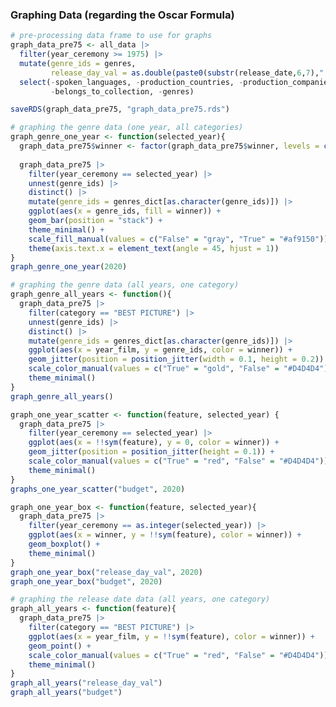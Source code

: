### Graphing Data (regarding the Oscar Formula)
```r
# pre-processing data frame to use for graphs
graph_data_pre75 <- all_data |>
  filter(year_ceremony >= 1975) |>
  mutate(genre_ids = genres,
         release_day_val = as.double(paste0(substr(release_date,6,7),".", substr(release_date,9,10)))) |>
  select(-spoken_languages, -production_countries, -production_companies, 
         -belongs_to_collection, -genres)
```

```r
saveRDS(graph_data_pre75, "graph_data_pre75.rds")
```

```r
# graphing the genre data (one year, all categories)
graph_genre_one_year <- function(selected_year){
  graph_data_pre75$winner <- factor(graph_data_pre75$winner, levels = c("True", "False"))
  
  graph_data_pre75 |>
    filter(year_ceremony == selected_year) |>
    unnest(genre_ids) |>
    distinct() |>
    mutate(genre_ids = genres_dict[as.character(genre_ids)]) |>
    ggplot(aes(x = genre_ids, fill = winner)) + 
    geom_bar(position = "stack") +
    theme_minimal() + 
    scale_fill_manual(values = c("False" = "gray", "True" = "#af9150")) + 
    theme(axis.text.x = element_text(angle = 45, hjust = 1))
}
graph_genre_one_year(2020)
```

```r
# graphing the genre data (all years, one category)
graph_genre_all_years <- function(){
  graph_data_pre75 |>
    filter(category == "BEST PICTURE") |>
    unnest(genre_ids) |>
    distinct() |>
    mutate(genre_ids = genres_dict[as.character(genre_ids)]) |>
    ggplot(aes(x = year_film, y = genre_ids, color = winner)) + 
    geom_jitter(position = position_jitter(width = 0.1, height = 0.2)) +
    scale_color_manual(values = c("True" = "gold", "False" = "#D4D4D4")) + 
    theme_minimal() 
}
graph_genre_all_years()
```

```r
graph_one_year_scatter <- function(feature, selected_year) {
  graph_data_pre75 |>
    filter(year_ceremony == selected_year) |>
    ggplot(aes(x = !!sym(feature), y = 0, color = winner)) +
    geom_jitter(position = position_jitter(height = 0.1)) + 
    scale_color_manual(values = c("True" = "red", "False" = "#D4D4D4")) + 
    theme_minimal()
}
graphs_one_year_scatter("budget", 2020)
```
```r
graph_one_year_box <- function(feature, selected_year){
  graph_data_pre75 |>
    filter(year_ceremony == as.integer(selected_year)) |>
    ggplot(aes(x = winner, y = !!sym(feature), color = winner)) +
    geom_boxplot() + 
    theme_minimal()
}
graph_one_year_box("release_day_val", 2020)
graph_one_year_box("budget", 2020)
```

```r
# graphing the release date data (all years, one category)
graph_all_years <- function(feature){
  graph_data_pre75 |>
    filter(category == "BEST PICTURE") |>
    ggplot(aes(x = year_film, y = !!sym(feature), color = winner)) +
    geom_point() + 
    scale_color_manual(values = c("True" = "red", "False" = "#D4D4D4")) + 
    theme_minimal()
}
graph_all_years("release_day_val")
graph_all_years("budget")
```


